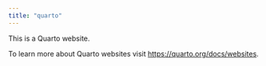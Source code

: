 ```yaml
---
title: "quarto"
---
```


This is a Quarto website.

To learn more about Quarto websites visit <https://quarto.org/docs/websites>.
